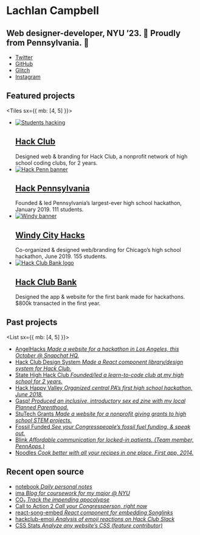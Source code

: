 
<Banner>

# Lachlan Campbell

## Web designer-developer, NYU ’23. 🗽 Proudly from Pennsylvania.&nbsp;🌲

- [Twitter](https://twitter.com/lachlanjc)
- [GitHub](https://github.com/lachlanjc)
- [Glitch](https://glitch.com/@lachlanjc)
- [Instagram](https://instagram.com/@lachlan.jc)

</Banner>

## Featured projects

<Tiles sx={{ mb: [4, 5] }}>

- [![Students hacking](https://hackclub.com/social-photo_2.jpg)][hack club]
  ## [Hack Club][]
  Designed web & branding for Hack Club, a nonprofit network of high school coding clubs, for 2 years.
- [![Hack Penn banner](https://nyu.lachlanjc.me/projects/hackpenn.png)][hack pennsylvania]
  ## [Hack Pennsylvania][]
  Founded & led Pennsylvania’s largest-ever high school hackathon, January 2019. 111 students.
- [![Windy banner](https://windyhacks.com/card_1.png)][windy city hacks]
  ## [Windy City Hacks][]
  Co-organized & designed web/branding for Chicago’s high school hackathon, June 2019. 155 students.
- [![Hack Club Bank logo](https://hackclub.com/cards/bank_one.png)][hack club bank]
  ## [Hack Club Bank][]
  Designed the app & website for the first bank made for hackathons. \$800k transacted in the first year.

[hack club]: https://hackclub.com/
[hack club bank]: https://hackclub.com/bank/
[hack pennsylvania]: https://hackpenn.com
[windy city hacks]: https://windyhacks.com

</Tiles>

## Past projects

<List sx={{ mb: [4, 5] }}>

- [AngelHacks _Made a website for a hackathon in Los Angeles, this October @ Snapchat HQ._](https://angelhacks.org)
- [Hack Club Design System _Made a React component library/design system for Hack Club._](https://design.hackclub.com)
- [State High Hack Club _Founded/led a learn-to-code club at my high school for 2 years._](https://statehigh.hackclub.com)
- [Hack Happy Valley _Organized central PA’s first high school hackathon, June 2018._](https://hackhappyvalley.com)
- [Gasp! _Produced an inclusive, introductory sex ed zine with my local Planned Parenthood._](https://gasp.now.sh)
- [StuTech Grants _Made a website for a nonprofit giving grants to high school STEM projects._](https://grants.stutech.org)
- [Fossil Funded _See your Congresspeople’s fossil fuel funding, & speak out._](https://lachlanjc.me/fossilfunded)
- [Blink _Affordable communication for locked-in patients. (Team member, PennApps.)_](https://blink.care)
- [Noodles _Cook better with all your recipes in one place. First app, 2014._](https://getnoodl.es)

</List>

## Recent open source

<List>

- [notebook _Daily personal notes_](https://notebook.lachlanjc.me)
- [ima _Blog for coursework for my major @ NYU_](https://ima.lachlanjc.me)
- [CO₂ _Track the impending apocolypse_](https://co2.now.sh)
- [Call to Action 2 _Call your Congressperson, right now_](https://congress.now.sh)
- [react-song-embed _React component for embedding Songlinks_](https://lachlanjc.me/react-song-embed)
- [hackclub-emoji _Analysis of emoji reactions on Hack Club Slack_](https://hackclub-emoji.now.sh)
- [CSS Stats _Analyze any website’s CSS (feature contributor)_](https://cssstats.com/)

</List>
